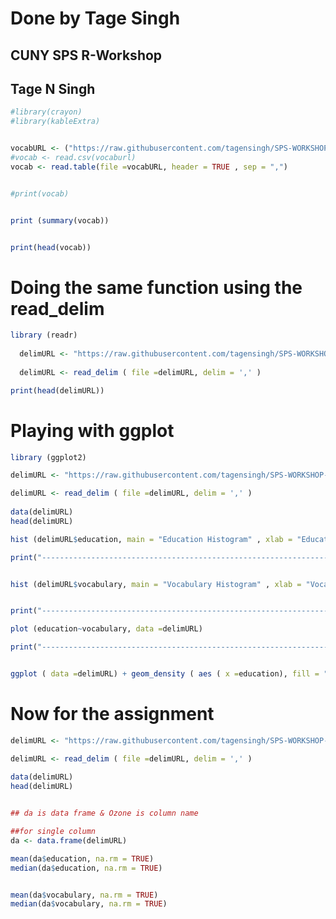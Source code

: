 # Done by Tage Singh
## CUNY SPS R-Workshop
## Tage N Singh

```r

#library(crayon)
#library(kableExtra)


vocabURL <- ("https://raw.githubusercontent.com/tagensingh/SPS-WORKSHOP-WK2/master/Vocab.csv")
#vocab <- read.csv(vocaburl)
vocab <- read.table(file =vocabURL, header = TRUE , sep = ",")


#print(vocab)


print (summary(vocab))


print(head(vocab))

```

# Doing the same function using the read_delim

```r

library (readr)
  
  delimURL <- "https://raw.githubusercontent.com/tagensingh/SPS-WORKSHOP-WK2/master/Vocab.csv" 
  
  delimURL <- read_delim ( file =delimURL, delim = ',' )

print(head(delimURL))

```

# Playing with ggplot

```r

library (ggplot2)

delimURL <- "https://raw.githubusercontent.com/tagensingh/SPS-WORKSHOP-WK2/master/Vocab.csv" 

delimURL <- read_delim ( file =delimURL, delim = ',' )
  
data(delimURL)
head(delimURL)

hist (delimURL$education, main = "Education Histogram" , xlab = "Education" )

print("-------------------------------------------------------------------------------------")


hist (delimURL$vocabulary, main = "Vocabulary Histogram" , xlab = "Vocabulary" )


print("-------------------------------------------------------------------------------------")

plot (education~vocabulary, data =delimURL)

print("-------------------------------------------------------------------------------------")


ggplot ( data =delimURL) + geom_density ( aes ( x =education), fill = "blue" )

```

# Now for the assignment

```r


delimURL <- "https://raw.githubusercontent.com/tagensingh/SPS-WORKSHOP-WK2/master/Vocab.csv" 

delimURL <- read_delim ( file =delimURL, delim = ',' )
  
data(delimURL)
head(delimURL)


## da is data frame & Ozone is column name 

##for single column
da <- data.frame(delimURL)

mean(da$education, na.rm = TRUE)
median(da$education, na.rm = TRUE)


mean(da$vocabulary, na.rm = TRUE)
median(da$vocabulary, na.rm = TRUE)





```




